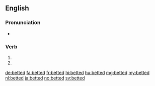 ==English==

===Pronunciation===
* {{IPA|/ˈbɛtəd/|lang=en}}

===Verb===
{{head|en|verb form}}

# {{en-simple past of|bet}}
# {{past participle of|bet|lang=en}}

[[de:betted]]
[[fa:betted]]
[[fr:betted]]
[[hi:betted]]
[[hu:betted]]
[[mg:betted]]
[[my:betted]]
[[nl:betted]]
[[ja:betted]]
[[no:betted]]
[[sv:betted]]